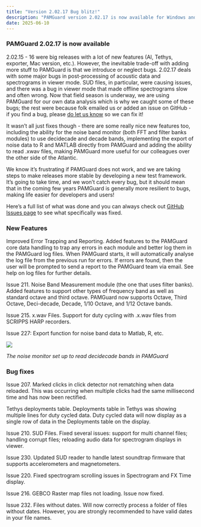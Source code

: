 ```yaml
---
title: "Version 2.02.17 Bug blitz!"
description: "PAMGuard version 2.02.17 is now available for Windows and Mac with multiple bug fixes for sud files"
date: 2025-06-10
---
```


### PAMGuard 2.02.17 is now available

2.02.15 - 16 were big releases with a lot of new features (AI, Tethys, exporter, Mac version, etc.). However, the inevitable trade-off with adding more stuff to PAMGuard is that we introduce or neglect bugs. 2.02.17 deals with some major bugs in post-processing of acoustic data and spectrograms in viewer mode. SUD files, in particular, were causing  issues, and there was a bug in viewer mode that made offline spectrograms slow and often wrong. Now that field season is underway, we are using PAMGuard for our own data analysis which is why we caught some of these bugs; the rest were because folk emailed us or added an issue on GitHub - if you find a bug, please [do let us know](/contact.qmd) so we can fix it!

It wasn't all just fixes though - there are some really nice new features too, including the ability for the noise band monitor (both FFT and filter banks modules) to use decidecade and decade bands, implementing the export of noise data to R and MATLAB directly from PAMGuard and adding the ability to read .xwav files, making PAMGuard more useful for our colleagues over the other side of the Atlantic.

::: callout-note
We know it's frustrating if PAMGuard does not work, and we are taking steps to make releases more stable by developing a new test framework. It's going to take time, and we won't catch every bug, but it should mean that in the coming few years PAMGuard is generally more resilient to bugs, making life easier for developers and users!
:::

Here's a full list of what was done and you can always check out [GitHub Issues page](https://github.com/PAMGuard/PAMGuard/issues) to see what specifically was fixed.

### New Features

Improved Error Trapping and Reporting. Added features to the PAMGuard core data handling to trap any errors in each module and better log them in the PAMGuard log files. When PAMGuard starts, it will automatically analyse the log file from the previous run for errors. If errors are found, then the user will be prompted to send a report to the PAMGuard team via email. See help on log files for further details.

Issue 211. Noise Band Measurement module (the one that uses filter banks). Added features to support other types of frequency band as well as standard octave and third octave. PAMGuard now supports Octave, Third Octave, Deci-decade, Decade, 1/10 Octave, and 1/12 Octave bands.

Issue 215. x.wav Files. Support for duty cycling with .x.wav files from SCRIPPS HARP recorders.

Issue 227: Export function for noise band data to Matlab, R, etc.

![](images/Decidecade_noise_monitor.png)

_The noise monitor set up to read decidecade bands in PAMGuard_

### Bug fixes

Issue 207. Marked clicks in click detector not rematching when data reloaded. This was occurring when multiple clicks had the same millisecond time and has now been rectified.

Tethys deployments table. Deployments table in Tethys was showing multiple lines for duty cycled data. Duty cycled data will now display as a single row of data in the Deployments table on the display.

Issue 210. SUD Files. Fixed several issues: support for multi channel files; handling corrupt files; reloading audio data for spectrogram displays in viewer.

Issue 230. Updated SUD reader to handle latest soundtrap firmware that supports accelerometers and magnetometers.

Issue 220. Fixed spectrogram scrolling issues in Spectrogram and FX Time display.

Issue 216. GEBCO Raster map files not loading. Issue now fixed.

Issue 232. Files without dates. Will now correctly process a folder of files without dates. However, you are strongly recommended to have valid dates in your file names.
